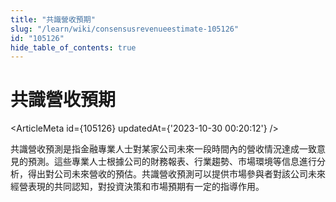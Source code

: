 ```yaml
---
title: "共識營收預期"
slug: "/learn/wiki/consensusrevenueestimate-105126"
id: "105126"
hide_table_of_contents: true
---
```



# 共識營收預期

<ArticleMeta id={105126} updatedAt={'2023-10-30 00:20:12'} />
<div className='border-solid border-b border-t-0 my-4 border-[var(--ifm-color-gray-300)]' />

共識營收預測是指金融專業人士對某家公司未來一段時間內的營收情況達成一致意見的預測。這些專業人士根據公司的財務報表、行業趨勢、市場環境等信息進行分析，得出對公司未來營收的預估。共識營收預測可以提供市場參與者對該公司未來經營表現的共同認知，對投資決策和市場預期有一定的指導作用。
